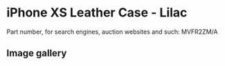 
# iPhone XS Leather Case - Lilac

Part number, for search engines, auction websites and such: MVFR2ZM/A

## Image gallery

<div style={{ width: "768px" }}>
  <GalleryComponent
    images={[
      {
        original: "/everysource/MVFR2.png",
        thumbnail: "/everypreview/MVFR2.png",
      },
      {
        original: "/everysource/MVFR2_AV1_GOLD.png",
        thumbnail: "/everypreview/MVFR2_AV1_GOLD.png",
      },
      {
        original: "/everysource/MVFR2_AV1_SILVER.png",
        thumbnail: "/everypreview/MVFR2_AV1_SILVER.png",
      },
      {
        original: "/everysource/MVFR2_AV1_SPACE_GRAY.png",
        thumbnail: "/everypreview/MVFR2_AV1_SPACE_GRAY.png",
      },
      {
        original: "/everysource/MVFR2_AV2.png",
        thumbnail: "/everypreview/MVFR2_AV2.png",
      }
    ]}
  />
</div>